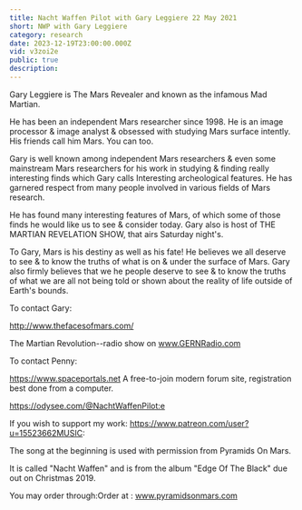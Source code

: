 ```yaml
---
title: Nacht Waffen Pilot with Gary Leggiere 22 May 2021
short: NWP with Gary Leggiere
category: research
date: 2023-12-19T23:00:00.000Z
vid: v3zoi2e
public: true
description:
---
```

Gary Leggiere is The Mars Revealer and known as the infamous Mad Martian.

He has been an independent Mars researcher since 1998. He is an image processor & image analyst & obsessed with studying Mars surface intently. His friends call him Mars. You can too.

Gary is well known among independent Mars researchers & even some mainstream Mars researchers for his work in studying & finding really interesting finds which Gary calls Interesting archeological features. He has garnered respect from many people involved in various fields of Mars research.

He has found many interesting features of Mars, of which some of those finds he would like us to see & consider today. Gary also is host of THE MARTIAN REVELATION SHOW, that airs Saturday night's.

To Gary, Mars is his destiny as well as his fate! He believes we all deserve to see & to know the truths of what is on & under the surface of Mars. Gary also firmly believes that we he people deserve to see & to know the truths of what we are all not being told or shown about the reality of life outside of Earth's bounds.

To contact Gary:

http://www.thefacesofmars.com/

The Martian Revolution--radio show on www.GERNRadio.com

To contact Penny:

https://www.spaceportals.net A free-to-join modern forum site, registration best done from a computer.

https://odysee.com/@NachtWaffenPilot:e

If you wish to support my work: https://www.patreon.com/user?u=15523662MUSIC:

The song at the beginning is used with permission from Pyramids On Mars.

It is called "Nacht Waffen" and is from the album "Edge Of The Black" due out on Christmas 2019.

You may order through:Order at : www.pyramidsonmars.com
